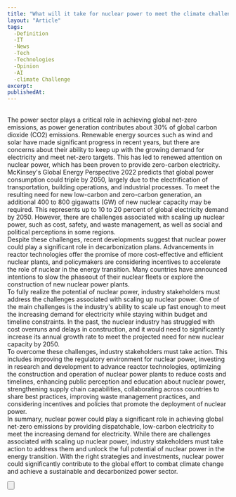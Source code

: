 ```yaml
---
title: "What will it take for nuclear power to meet the climate challenge"
layout: "Article"
tags: 
  -Definition
  -IT
  -News
  -Tech
  -Technologies
  -Opinion
  -AI
  -climate Challenge
excerpt:
publishedAt:
---
```

<br />
The power sector plays a critical role in achieving global net-zero emissions, as power generation contributes about 30% of global carbon dioxide (CO2) emissions. Renewable energy sources such as wind and solar have made significant progress in recent years, but there are concerns about their ability to keep up with the growing demand for electricity and meet net-zero targets. This has led to renewed attention on nuclear power, which has been proven to provide zero-carbon electricity.
<br />
McKinsey's Global Energy Perspective 2022 predicts that global power consumption could triple by 2050, largely due to the electrification of transportation, building operations, and industrial processes. To meet the resulting need for new low-carbon and zero-carbon generation, an additional 400 to 800 gigawatts (GW) of new nuclear capacity may be required. This represents up to 10 to 20 percent of global electricity demand by 2050. However, there are challenges associated with scaling up nuclear power, such as cost, safety, and waste management, as well as social and political perceptions in some regions.
<br />
Despite these challenges, recent developments suggest that nuclear power could play a significant role in decarbonization plans. Advancements in reactor technologies offer the promise of more cost-effective and efficient nuclear plants, and policymakers are considering incentives to accelerate the role of nuclear in the energy transition. Many countries have announced intentions to slow the phaseout of their nuclear fleets or explore the construction of new nuclear power plants.
<br />
To fully realize the potential of nuclear power, industry stakeholders must address the challenges associated with scaling up nuclear power. One of the main challenges is the industry's ability to scale up fast enough to meet the increasing demand for electricity while staying within budget and timeline constraints. In the past, the nuclear industry has struggled with cost overruns and delays in construction, and it would need to significantly increase its annual growth rate to meet the projected need for new nuclear capacity by 2050.
<br />
To overcome these challenges, industry stakeholders must take action. This includes improving the regulatory environment for nuclear power, investing in research and development to advance reactor technologies, optimizing the construction and operation of nuclear power plants to reduce costs and timelines, enhancing public perception and education about nuclear power, strengthening supply chain capabilities, collaborating across countries to share best practices, improving waste management practices, and considering incentives and policies that promote the deployment of nuclear power.
<br />
In summary, nuclear power could play a significant role in achieving global net-zero emissions by providing dispatchable, low-carbon electricity to meet the increasing demand for electricity. While there are challenges associated with scaling up nuclear power, industry stakeholders must take action to address them and unlock the full potential of nuclear power in the energy transition. With the right strategies and investments, nuclear power could significantly contribute to the global effort to combat climate change and achieve a sustainable and decarbonized power sector.
<br />

<Button
  address="https://www.mckinsey.com/industries/electric-power-and-natural-gas/our-insights/what-will-it-take-for-nuclear-power-to-meet-the-climate-challenge"
  text="Source"
/>